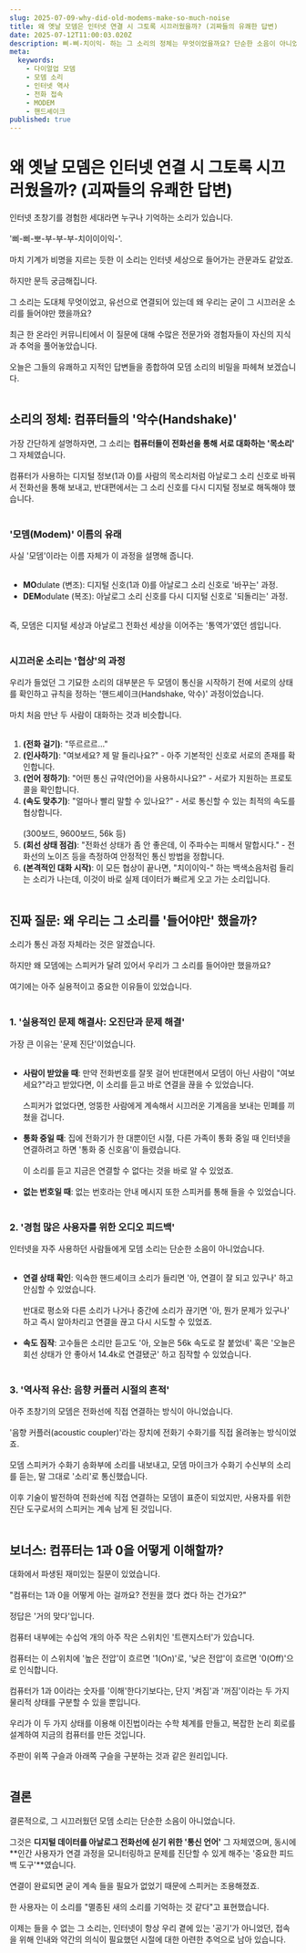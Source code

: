 ```yaml
---
slug: 2025-07-09-why-did-old-modems-make-so-much-noise
title: 왜 옛날 모뎀은 인터넷 연결 시 그토록 시끄러웠을까? (괴짜들의 유쾌한 답변)
date: 2025-07-12T11:00:03.020Z
description: 삐-삐-치이익- 하는 그 소리의 정체는 무엇이었을까요? 단순한 소음이 아니었습니다. 컴퓨터들의 '악수' 과정이자, 사용자를 위한 중요한 진단 도구였던 다이얼업 모뎀 소리의 비밀을 파헤쳐 봅니다.
meta:
  keywords:
    - 다이얼업 모뎀
    - 모뎀 소리
    - 인터넷 역사
    - 전화 접속
    - MODEM
    - 핸드셰이크
published: true
---
```


# 왜 옛날 모뎀은 인터넷 연결 시 그토록 시끄러웠을까? (괴짜들의 유쾌한 답변)

인터넷 초창기를 경험한 세대라면 누구나 기억하는 소리가 있습니다.<br /><br />
'삐-삐-뽀-부-부-부-치이이이익-'.<br /><br />
마치 기계가 비명을 지르는 듯한 이 소리는 인터넷 세상으로 들어가는 관문과도 같았죠.<br /><br />
하지만 문득 궁금해집니다.<br /><br />
그 소리는 도대체 무엇이었고, 유선으로 연결되어 있는데 왜 우리는 굳이 그 시끄러운 소리를 들어야만 했을까요?<br /><br />
최근 한 온라인 커뮤니티에서 이 질문에 대해 수많은 전문가와 경험자들이 자신의 지식과 추억을 풀어놓았습니다.<br /><br />
오늘은 그들의 유쾌하고 지적인 답변들을 종합하여 모뎀 소리의 비밀을 파헤쳐 보겠습니다.<br /><br />

## 소리의 정체: 컴퓨터들의 '악수(Handshake)'<br />

가장 간단하게 설명하자면, 그 소리는 **컴퓨터들이 전화선을 통해 서로 대화하는 '목소리'** 그 자체였습니다.<br /><br />
컴퓨터가 사용하는 디지털 정보(1과 0)를 사람의 목소리처럼 아날로그 소리 신호로 바꿔서 전화선을 통해 보내고, 반대편에서는 그 소리 신호를 다시 디지털 정보로 해독해야 했습니다.<br /><br />

### '모뎀(Modem)' 이름의 유래<br />

사실 '모뎀'이라는 이름 자체가 이 과정을 설명해 줍니다.<br /><br />
-   **MO**dulate (변조): 디지털 신호(1과 0)를 아날로그 소리 신호로 '바꾸는' 과정.<br />
-   **DEM**odulate (복조): 아날로그 소리 신호를 다시 디지털 신호로 '되돌리는' 과정.<br /><br />

즉, 모뎀은 디지털 세상과 아날로그 전화선 세상을 이어주는 '통역가'였던 셈입니다.<br /><br />

### 시끄러운 소리는 '협상'의 과정<br />

우리가 들었던 그 기묘한 소리의 대부분은 두 모뎀이 통신을 시작하기 전에 서로의 상태를 확인하고 규칙을 정하는 '핸드셰이크(Handshake, 악수)' 과정이었습니다.<br /><br />
마치 처음 만난 두 사람이 대화하는 것과 비슷합니다.<br /><br />
1.  **(전화 걸기)**: "뚜르르르..."<br />
2.  **(인사하기)**: "여보세요? 제 말 들리나요?" - 아주 기본적인 신호로 서로의 존재를 확인합니다.<br />
3.  **(언어 정하기)**: "어떤 통신 규약(언어)을 사용하시나요?" - 서로가 지원하는 프로토콜을 확인합니다.<br />
4.  **(속도 맞추기)**: "얼마나 빨리 말할 수 있나요?" - 서로 통신할 수 있는 최적의 속도를 협상합니다.<br /><br />
    (300보드, 9600보드, 56k 등)<br />
5.  **(회선 상태 점검)**: "전화선 상태가 좀 안 좋은데, 이 주파수는 피해서 말합시다." - 전화선의 노이즈 등을 측정하여 안정적인 통신 방법을 정합니다.<br />
6.  **(본격적인 대화 시작)**: 이 모든 협상이 끝나면, "치이이익-" 하는 백색소음처럼 들리는 소리가 나는데, 이것이 바로 실제 데이터가 빠르게 오고 가는 소리입니다.<br /><br />

## 진짜 질문: 왜 우리는 그 소리를 '들어야만' 했을까?<br />

소리가 통신 과정 자체라는 것은 알겠습니다.<br /><br />
하지만 왜 모뎀에는 스피커가 달려 있어서 우리가 그 소리를 들어야만 했을까요?<br /><br />
여기에는 아주 실용적이고 중요한 이유들이 있었습니다.<br /><br />

### 1. '실용적인 문제 해결사: 오진단과 문제 해결'<br />

가장 큰 이유는 '문제 진단'이었습니다.<br /><br />
-   **사람이 받았을 때**: 만약 전화번호를 잘못 걸어 반대편에서 모뎀이 아닌 사람이 "여보세요?"라고 받았다면, 이 소리를 듣고 바로 연결을 끊을 수 있었습니다.<br /><br />
    스피커가 없었다면, 엉뚱한 사람에게 계속해서 시끄러운 기계음을 보내는 민폐를 끼쳤을 겁니다.<br /><br />
-   **통화 중일 때**: 집에 전화기가 한 대뿐이던 시절, 다른 가족이 통화 중일 때 인터넷을 연결하려고 하면 '통화 중 신호음'이 들렸습니다.<br /><br />
    이 소리를 듣고 지금은 연결할 수 없다는 것을 바로 알 수 있었죠.<br /><br />
-   **없는 번호일 때**: 없는 번호라는 안내 메시지 또한 스피커를 통해 들을 수 있었습니다.<br /><br />

### 2. '경험 많은 사용자를 위한 오디오 피드백'<br />

인터넷을 자주 사용하던 사람들에게 모뎀 소리는 단순한 소음이 아니었습니다.<br /><br />
-   **연결 상태 확인**: 익숙한 핸드셰이크 소리가 들리면 '아, 연결이 잘 되고 있구나' 하고 안심할 수 있었습니다.<br /><br />
    반대로 평소와 다른 소리가 나거나 중간에 소리가 끊기면 '아, 뭔가 문제가 있구나' 하고 즉시 알아차리고 연결을 끊고 다시 시도할 수 있었죠.<br /><br />
-   **속도 짐작**: 고수들은 소리만 듣고도 '아, 오늘은 56k 속도로 잘 붙었네' 혹은 '오늘은 회선 상태가 안 좋아서 14.4k로 연결됐군' 하고 짐작할 수 있었습니다.<br /><br />

### 3. '역사적 유산: 음향 커플러 시절의 흔적'<br />

아주 초창기의 모뎀은 전화선에 직접 연결하는 방식이 아니었습니다.<br /><br />
'음향 커플러(acoustic coupler)'라는 장치에 전화기 수화기를 직접 올려놓는 방식이었죠.<br /><br />
모뎀 스피커가 수화기 송화부에 소리를 내보내고, 모뎀 마이크가 수화기 수신부의 소리를 듣는, 말 그대로 '소리'로 통신했습니다.<br /><br />
이후 기술이 발전하여 전화선에 직접 연결하는 모뎀이 표준이 되었지만, 사용자를 위한 진단 도구로서의 스피커는 계속 남게 된 것입니다.<br /><br />

## 보너스: 컴퓨터는 1과 0을 어떻게 이해할까?<br />

대화에서 파생된 재미있는 질문이 있었습니다.<br /><br />
"컴퓨터는 1과 0을 어떻게 아는 걸까요? 전원을 껐다 켰다 하는 건가요?"<br /><br />
정답은 '거의 맞다'입니다.<br /><br />
컴퓨터 내부에는 수십억 개의 아주 작은 스위치인 '트랜지스터'가 있습니다.<br /><br />
컴퓨터는 이 스위치에 '높은 전압'이 흐르면 '1(On)'로, '낮은 전압'이 흐르면 '0(Off)'으로 인식합니다.<br /><br />
컴퓨터가 1과 0이라는 숫자를 '이해'한다기보다는, 단지 '켜짐'과 '꺼짐'이라는 두 가지 물리적 상태를 구분할 수 있을 뿐입니다.<br /><br />
우리가 이 두 가지 상태를 이용해 이진법이라는 수학 체계를 만들고, 복잡한 논리 회로를 설계하여 지금의 컴퓨터를 만든 것입니다.<br /><br />
주판이 위쪽 구슬과 아래쪽 구슬을 구분하는 것과 같은 원리입니다.<br /><br />

## 결론<br />

결론적으로, 그 시끄러웠던 모뎀 소리는 단순한 소음이 아니었습니다.<br /><br />
그것은 **디지털 데이터를 아날로그 전화선에 싣기 위한 '통신 언어'** 그 자체였으며, 동시에 **인간 사용자가 연결 과정을 모니터링하고 문제를 진단할 수 있게 해주는 '중요한 피드백 도구'**였습니다.<br /><br />
연결이 완료되면 굳이 계속 들을 필요가 없었기 때문에 스피커는 조용해졌죠.<br /><br />
한 사용자는 이 소리를 "멸종된 새의 소리를 기억하는 것 같다"고 표현했습니다.<br /><br />
이제는 들을 수 없는 그 소리는, 인터넷이 항상 우리 곁에 있는 '공기'가 아니었던, 접속을 위해 인내와 약간의 의식이 필요했던 시절에 대한 아련한 추억으로 남아 있습니다.<br /><br />